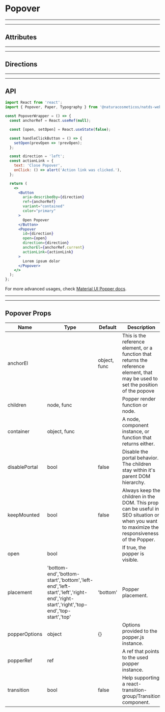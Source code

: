 
# Popover

---

---

## Attributes

<Provider theme={themes.natura.light}>
  <ComponentWithLabel componentList={attributes} />
</Provider>

---

---

## Directions

<Provider theme={themes.natura.light}>
  <ComponentWithLabel componentList={directions} itemsPerRow={3} />
</Provider>

---

---

## API

```jsx highlight-line="2"
import React from 'react';
import { Popover, Paper, Typography } from '@naturacosmeticos/natds-web';

const PopoverWrapper = () => {
  const anchorRef = React.useRef(null);

  const [open, setOpen] = React.useState(false);

  const handleClickButton = () => {
    setOpen(prevOpen => !prevOpen);
  };

  const direction = 'left';
  const actionLink = {
    text: 'Close Popover',
    onClick: () => alert('Action link was clicked.'),
  };

  return (
    <>
      <Button
        aria-describedby={direction}
        ref={anchorRef}
        variant="contained"
        color="primary"
      >
        Open Popover
      </Button>
      <Popover
        id={direction}
        open={open}
        direction={direction}
        anchorEl={anchorRef.current}
        actionLink={actionLink}
      >
        Lorem ipsum dolor
      </Popover>
    </>
  );
};
```

For more advanced usages, check [Material UI Popper docs](https://material-ui.com/pt/components/Popper/).

---

---

## Popover Props

| Name          | Type                                                                                                                              | Default      | Description                                                                                                                                  |
| ------------- | --------------------------------------------------------------------------------------------------------------------------------- | ------------ | -------------------------------------------------------------------------------------------------------------------------------------------- |
| anchorEl      |                                                                                                                                   | object, func | This is the reference element, or a function that returns the reference element, that may be used to set the position of the popove          |
| children      | node, func                                                                                                                        |              | Popper render function or node.                                                                                                              |
| container     | object, func                                                                                                                      |              | A node, component instance, or function that returns either.                                                                                 |
| disablePortal | bool                                                                                                                              | false        | Disable the portal behavior. The children stay within it's parent DOM hierarchy.                                                             |
| keepMounted   | bool                                                                                                                              | false        | Always keep the children in the DOM. This prop can be useful in SEO situation or when you want to maximize the responsiveness of the Popper. |
| open          | bool                                                                                                                              |              | If true, the popper is visible.                                                                                                              |
| placement     | 'bottom-end','bottom-start','bottom','left-end','left-start','left','right-end','right-start','right','top-end','top-start','top' | 'bottom'     | Popper placement.                                                                                                                            |
| popperOptions | object                                                                                                                            | {}           | Options provided to the popper.js instance.                                                                                                  |
| popperRef     | ref                                                                                                                               |              | A ref that points to the used popper instance.                                                                                               |
| transition    | bool                                                                                                                              | false        | Help supporting a react-transition-group/Transition component.                                                                               |
